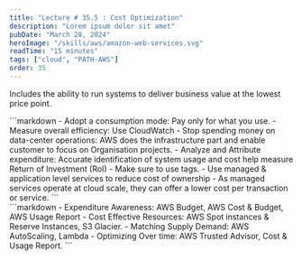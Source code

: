 ```yaml
---
title: "Lecture # 35.5 : Cost Optimization"
description: "Lorem ipsum dolor sit amet"
pubDate: "March 28, 2024"
heroImage: "/skills/aws/amazon-web-services.svg"
readTime: "15 minutes"
tags: ["cloud", "PATH-AWS"]
order: 35
---
```



Includes the ability to run systems to deliver business value at the lowest price point.

<Section link="design-principles" title="Design Principles" /> 
```markdown
- Adopt a consumption mode: Pay only for what you use.
- Measure overall efficiency: Use CloudWatch
- Stop spending money on data-center operations:
    AWS does the infrastructure part and enable customer to focus on Organisation projects.
- Analyze and Attribute expenditure:
    Accurate identification of system usage and cost help measure Return of Investment (RoI) - Make sure to use tags.
- Use managed & application level services to reduce cost of ownership 
    - As managed services operate at cloud scale, they can offer a lower cost per transaction or service.
```

<br />
<Section link="aws-services-for-reliablity" title="AWS Services For Peformance Efficiency" /> 
```markdown
- Expenditure Awareness: AWS Budget, AWS Cost & Budget, AWS Usage Report
- Cost Effective Resources: AWS Spot instances & Reserve Instances, S3 Glacier.
- Matching Supply Demand: AWS AutoScaling, Lambda
- Optimizing Over time: AWS Trusted Advisor, Cost & Usage Report.
```